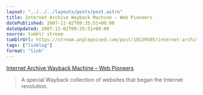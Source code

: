 ```yaml
---
layout: "../../../layouts/posts/post.astro"
title: Internet Archive Wayback Machine – Web Pioneers
datePublished: 2007-11-02T09:35:51+00:00
dateUpdated: 2007-11-02T09:35:51+00:00
source: tumblr stream
tumblrUrl: https://stream.anglepoised.com/post/18139505/internet-archive-wayback-machine-web-pioneers
tags: ["linklog"]
format: "link"
---
```


[Internet Archive Wayback Machine &#8211; Web Pioneers][1]

> A special Wayback collection of websites that began the Internet revolution.

[1]: http://web.archive.org/collections/pioneers.html
